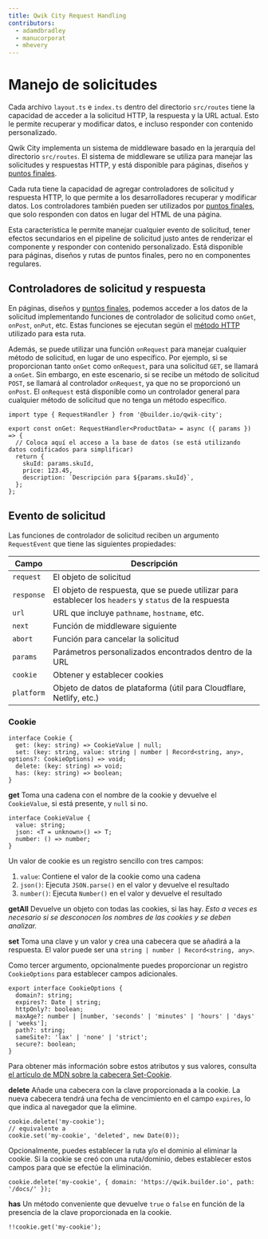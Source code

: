 ```yaml
---
title: Qwik City Request Handling
contributors:
  - adamdbradley
  - manucorporat
  - mhevery
---
```


# Manejo de solicitudes

Cada archivo `layout.ts` e `index.ts` dentro del directorio `src/routes` tiene la capacidad de acceder a la solicitud HTTP, la respuesta y la URL actual. Esto le permite recuperar y modificar datos, e incluso responder con contenido personalizado.

Qwik City implementa un sistema de middleware basado en la jerarquía del directorio `src/routes`. El sistema de middleware se utiliza para manejar las solicitudes y respuestas HTTP, y está disponible para páginas, diseños y [puntos finales](/docs/(qwikcity)/endpoints/index.mdx).

Cada ruta tiene la capacidad de agregar controladores de solicitud y respuesta HTTP, lo que permite a los desarrolladores recuperar y modificar datos. Los controladores también pueden ser utilizados por [puntos finales](/docs/(qwikcity)/endpoints/index.mdx), que solo responden con datos en lugar del HTML de una página.

Esta característica le permite manejar cualquier evento de solicitud, tener efectos secundarios en el pipeline de solicitud justo antes de renderizar el componente y responder con contenido personalizado. Está disponible para páginas, diseños y rutas de puntos finales, pero no en componentes regulares.

## Controladores de solicitud y respuesta

En páginas, diseños y [puntos finales](/docs/(qwikcity)/endpoints/index.mdx), podemos acceder a los datos de la solicitud implementando funciones de controlador de solicitud como `onGet`, `onPost`, `onPut`, etc. Estas funciones se ejecutan según el [método HTTP](https://developer.mozilla.org/es/docs/Web/HTTP/Methods) utilizado para esta ruta.

Además, se puede utilizar una función `onRequest` para manejar cualquier método de solicitud, en lugar de uno específico. Por ejemplo, si se proporcionan tanto `onGet` como `onRequest`, para una solicitud `GET`, se llamará a `onGet`. Sin embargo, en este escenario, si se recibe un método de solicitud `POST`, se llamará al controlador `onRequest`, ya que no se proporcionó un `onPost`.
El `onRequest` está disponible como un controlador general para cualquier método de solicitud que no tenga un método específico.

```tsx
import type { RequestHandler } from '@builder.io/qwik-city';

export const onGet: RequestHandler<ProductData> = async ({ params }) => {
  // Coloca aquí el acceso a la base de datos (se está utilizando datos codificados para simplificar)
  return {
    skuId: params.skuId,
    price: 123.45,
    description: `Descripción para ${params.skuId}`,
  };
};
```

## Evento de solicitud

Las funciones de controlador de solicitud reciben un argumento `RequestEvent` que tiene las siguientes propiedades:

| Campo       | Descripción                                                                   |
| ----------- | ----------------------------------------------------------------------------- |
| `request`   | El objeto de solicitud                                                         |
| `response`  | El objeto de respuesta, que se puede utilizar para establecer los `headers` y `status` de la respuesta |
| `url`       | URL que incluye `pathname`, `hostname`, etc.                                   |
| `next`      | Función de middleware siguiente                                                |
| `abort`     | Función para cancelar la solicitud                                             |
| `params`    | Parámetros personalizados encontrados dentro de la URL                         |
| `cookie`    | Obtener y establecer cookies                                                   |
| `platform`  | Objeto de datos de plataforma (útil para Cloudflare, Netlify, etc.)             |

### Cookie

```tsx
interface Cookie {
  get: (key: string) => CookieValue | null;
  set: (key: string, value: string | number | Record<string, any>, options?: CookieOptions) => void;
  delete: (key: string) => void;
  has: (key: string) => boolean;
}
```

**get**
Toma una cadena con el nombre de la cookie y devuelve el `CookieValue`, si está presente, y `null` si no.

```tsx
interface CookieValue {
  value: string;
  json: <T = unknown>() => T;
  number: () => number;
}
```

Un valor de cookie es un registro sencillo con tres campos:

1. `value`: Contiene el valor de la cookie como una cadena
2. `json()`: Ejecuta `JSON.parse()` en el valor y devuelve el resultado
3. `number()`: Ejecuta `Number()` en el valor y devuelve el resultado

**getAll**
Devuelve un objeto con todas las cookies, si las hay. _Esto a veces es necesario si se desconocen los nombres de las cookies y se deben analizar._

**set**
Toma una clave y un valor y crea una cabecera que se añadirá a la respuesta. El valor puede ser una `string | number | Record<string, any>`.

Como tercer argumento, opcionalmente puedes proporcionar un registro `CookieOptions` para establecer campos adicionales.

```tsx
export interface CookieOptions {
  domain?: string;
  expires?: Date | string;
  httpOnly?: boolean;
  maxAge?: number | [number, 'seconds' | 'minutes' | 'hours' | 'days' | 'weeks'];
  path?: string;
  sameSite?: 'lax' | 'none' | 'strict';
  secure?: boolean;
}
```

Para obtener más información sobre estos atributos y sus valores, consulta [el artículo de MDN sobre la cabecera Set-Cookie](https://developer.mozilla.org/en-US/docs/Web/HTTP/Headers/Set-Cookie#attributes).

**delete**
Añade una cabecera con la clave proporcionada a la cookie. La nueva cabecera tendrá una fecha de vencimiento en el campo `expires`, lo que indica al navegador que la elimine.

```tsx
cookie.delete('my-cookie');
// equivalente a
cookie.set('my-cookie', 'deleted', new Date(0));
```

Opcionalmente, puedes establecer la ruta y/o el dominio al eliminar la cookie. Si la cookie se creó con una ruta/dominio, debes establecer estos campos para que se efectúe la eliminación.

```tsx
cookie.delete('my-cookie', { domain: 'https://qwik.builder.io', path: '/docs/' });
```

**has**
Un método conveniente que devuelve `true` o `false` en función de la presencia de la clave proporcionada en la cookie.

```tsx
!!cookie.get('my-cookie');
```
